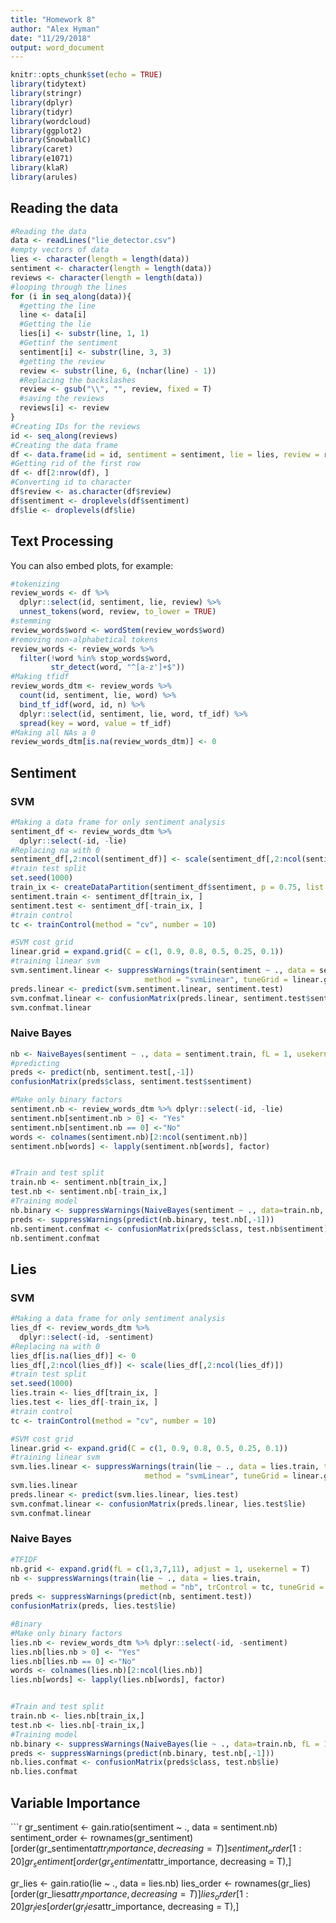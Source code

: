 ```yaml
---
title: "Homework 8"
author: "Alex Hyman"
date: "11/29/2018"
output: word_document
---
```


```r
knitr::opts_chunk$set(echo = TRUE)
library(tidytext)
library(stringr)
library(dplyr)
library(tidyr)
library(wordcloud)
library(ggplot2)
library(SnowballC)
library(caret)
library(e1071)
library(klaR)
library(arules)
```

## Reading the data


```r
#Reading the data
data <- readLines("lie_detector.csv")
#empty vectors of data
lies <- character(length = length(data))
sentiment <- character(length = length(data))
reviews <- character(length = length(data))
#looping through the lines
for (i in seq_along(data)){
  #getting the line
  line <- data[i]
  #Getting the lie
  lies[i] <- substr(line, 1, 1)
  #Gettinf the sentiment
  sentiment[i] <- substr(line, 3, 3)
  #getting the review
  review <- substr(line, 6, (nchar(line) - 1))
  #Replacing the backslashes
  review <- gsub("\\", "", review, fixed = T)
  #saving the reviews
  reviews[i] <- review
}
#Creating IDs for the reviews
id <- seq_along(reviews)
#Creating the data frame
df <- data.frame(id = id, sentiment = sentiment, lie = lies, review = reviews)
#Getting rid of the first row
df <- df[2:nrow(df), ]
#Converting id to character
df$review <- as.character(df$review)
df$sentiment <- droplevels(df$sentiment)
df$lie <- droplevels(df$lie)
```

## Text Processing

You can also embed plots, for example:

```r
#tokenizing
review_words <- df %>% 
  dplyr::select(id, sentiment, lie, review) %>% 
  unnest_tokens(word, review, to_lower = TRUE)
#stemming
review_words$word <- wordStem(review_words$word)
#removing non-alphabetical tokens
review_words <- review_words %>% 
  filter(!word %in% stop_words$word,
         str_detect(word, "^[a-z']+$"))
#Making tfidf
review_words_dtm <- review_words %>% 
  count(id, sentiment, lie, word) %>% 
  bind_tf_idf(word, id, n) %>% 
  dplyr::select(id, sentiment, lie, word, tf_idf) %>% 
  spread(key = word, value = tf_idf)
#Making all NAs a 0
review_words_dtm[is.na(review_words_dtm)] <- 0
```

## Sentiment


### SVM


```r
#Making a data frame for only sentiment analysis
sentiment_df <- review_words_dtm %>% 
  dplyr::select(-id, -lie)
#Replacing na with 0
sentiment_df[,2:ncol(sentiment_df)] <- scale(sentiment_df[,2:ncol(sentiment_df)])
#train test split
set.seed(1000)
train_ix <- createDataPartition(sentiment_df$sentiment, p = 0.75, list = F)
sentiment.train <- sentiment_df[train_ix, ]
sentiment.test <- sentiment_df[-train_ix, ]
#train control
tc <- trainControl(method = "cv", number = 10)

#SVM cost grid
linear.grid = expand.grid(C = c(1, 0.9, 0.8, 0.5, 0.25, 0.1))
#training linear svm
svm.sentiment.linear <- suppressWarnings(train(sentiment ~ ., data = sentiment.train, trControl = tc, 
                              method = "svmLinear", tuneGrid = linear.grid))
preds.linear <- predict(svm.sentiment.linear, sentiment.test)
svm.confmat.linear <- confusionMatrix(preds.linear, sentiment.test$sentiment)
svm.confmat.linear
```

### Naive Bayes

```r
nb <- NaiveBayes(sentiment ~ ., data = sentiment.train, fL = 1, usekernel = T) 
#predicting
preds <- predict(nb, sentiment.test[,-1])
confusionMatrix(preds$class, sentiment.test$sentiment)

#Make only binary factors
sentiment.nb <- review_words_dtm %>% dplyr::select(-id, -lie)
sentiment.nb[sentiment.nb > 0] <- "Yes" 
sentiment.nb[sentiment.nb == 0] <-"No"
words <- colnames(sentiment.nb)[2:ncol(sentiment.nb)]
sentiment.nb[words] <- lapply(sentiment.nb[words], factor)


#Train and test split
train.nb <- sentiment.nb[train_ix,]
test.nb <- sentiment.nb[-train_ix,]
#Training model
nb.binary <- suppressWarnings(NaiveBayes(sentiment ~ ., data=train.nb, fL = 1, usekernel = F))
preds <- suppressWarnings(predict(nb.binary, test.nb[,-1]))
nb.sentiment.confmat <- confusionMatrix(preds$class, test.nb$sentiment)
nb.sentiment.confmat
```

## Lies


### SVM


```r
#Making a data frame for only sentiment analysis
lies_df <- review_words_dtm %>% 
  dplyr::select(-id, -sentiment)
#Replacing na with 0
lies_df[is.na(lies_df)] <- 0
lies_df[,2:ncol(lies_df)] <- scale(lies_df[,2:ncol(lies_df)])
#train test split
set.seed(1000)
lies.train <- lies_df[train_ix, ]
lies.test <- lies_df[-train_ix, ]
#train control
tc <- trainControl(method = "cv", number = 10)

#SVM cost grid
linear.grid <- expand.grid(C = c(1, 0.9, 0.8, 0.5, 0.25, 0.1))
#training linear svm
svm.lies.linear <- suppressWarnings(train(lie ~ ., data = lies.train, trControl = tc, 
                              method = "svmLinear", tuneGrid = linear.grid))
svm.lies.linear
preds.linear <- predict(svm.lies.linear, lies.test)
svm.confmat.linear <- confusionMatrix(preds.linear, lies.test$lie)
svm.confmat.linear
```

### Naive Bayes

```r
#TFIDF
nb.grid <- expand.grid(fL = c(1,3,7,11), adjust = 1, usekernel = T)
nb <- suppressWarnings(train(lie ~ ., data = lies.train, 
                             method = "nb", trControl = tc, tuneGrid = nb.grid))
preds <- suppressWarnings(predict(nb, sentiment.test))
confusionMatrix(preds, lies.test$lie)

#Binary
#Make only binary factors
lies.nb <- review_words_dtm %>% dplyr::select(-id, -sentiment)
lies.nb[lies.nb > 0] <- "Yes" 
lies.nb[lies.nb == 0] <-"No"
words <- colnames(lies.nb)[2:ncol(lies.nb)]
lies.nb[words] <- lapply(lies.nb[words], factor)


#Train and test split
train.nb <- lies.nb[train_ix,]
test.nb <- lies.nb[-train_ix,]
#Training model
nb.binary <- suppressWarnings(NaiveBayes(lie ~ ., data=train.nb, fL = 1, usekernel = T))
preds <- suppressWarnings(predict(nb.binary, test.nb[,-1]))
nb.lies.confmat <- confusionMatrix(preds$class, test.nb$lie)
nb.lies.confmat
```


## Variable Importance

```r
gr_sentiment <- gain.ratio(sentiment ~ ., data = sentiment.nb)
sentiment_order <- rownames(gr_sentiment)[order(gr_sentiment$attr_importance, decreasing = T)]
sentiment_order[1:20]
gr_sentiment[order(gr_sentiment$attr_importance, decreasing = T),]

gr_lies <- gain.ratio(lie ~ ., data = lies.nb)
lies_order <- rownames(gr_lies)[order(gr_lies$attr_importance, decreasing = T)]
lies_order[1:20]
gr_lies[order(gr_lies$attr_importance, decreasing = T),]
